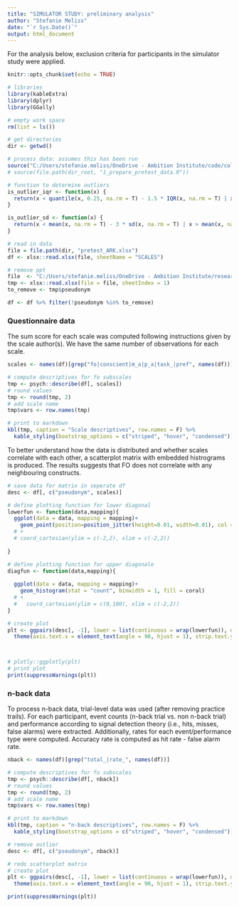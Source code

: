 ```yaml
---
title: "SIMULATOR STUDY: preliminary analysis"
author: "Stefanie Meliss"
date: "`r Sys.Date()`"
output: html_document
---
```


For the analysis below, exclusion criteria for participants in the simulator study were applied.  

```r
knitr::opts_chunk$set(echo = TRUE)

# libraries
library(kableExtra)
library(dplyr)
library(GGally)

# empty work space
rm(list = ls())

# get directories
dir <- getwd()

# process data: assumes this has been run
source("C:/Users/stefanie.meliss/OneDrive - Ambition Institute/code/colour_palette.R")
# source(file.path(dir_root, "1_prepare_pretest_data.R"))

# function to determine outliers
is_outlier_iqr <- function(x) {
  return(x < quantile(x, 0.25, na.rm = T) - 1.5 * IQR(x, na.rm = T) | x > quantile(x, 0.75, na.rm = T) + 1.5 * IQR(x, na.rm = T))
}

is_outlier_sd <- function(x) {
  return(x < mean(x, na.rm = T) - 3 * sd(x, na.rm = T) | x > mean(x, na.rm = T) + 3 * sd(x, na.rm = T))
}

# read in data
file = file.path(dir, "pretest_ARK.xlsx")
df <- xlsx::read.xlsx(file, sheetName = "SCALES")

# remove ppt
file  <- "C:/Users/stefanie.meliss/OneDrive - Ambition Institute/research_projects/Ark Feedback Orientation and Sims/Analysis/Final_exclusions_Ark_ITTs_6Sept.xlsx"
tmp <- xlsx::read.xlsx(file = file, sheetIndex = 1)
to_remove <- tmp$pseudonym

df <- df %>% filter(!pseudonym %in% to_remove)


```


### Questionnaire data

The sum score for each scale was computed following instructions given by the scale author(s). We have the same number of observations for each scale.

```r
scales <- names(df)[grep("fo|conscient|m_a|p_a|task_|pref", names(df))]

# compute descriptives for fo subscales
tmp <- psych::describe(df[, scales])
# round values
tmp <- round(tmp, 2)
# add scale name
tmp$vars <- row.names(tmp)

# print to markdown
kbl(tmp, caption = "Scale descriptives", row.names = F) %>%
  kable_styling(bootstrap_options = c("striped", "hover", "condensed"))

```

To better understand how the data is distributed and whether scales correlate with each other, a scatterplot matrix with embedded histrograms is produced. The results suggests that FO does not correlate with any neighbouring constructs.  


```r
# save data for matrix in seperate df
desc <- df[, c("pseudonym", scales)]

# define plotting function for lower diagonal
lowerfun <- function(data,mapping){
  ggplot(data = data, mapping = mapping)+
    geom_point(position=position_jitter(height=0.01, width=0.01), col = navy) 
  # +
  # coord_cartesian(ylim = c(-2,2), xlim = c(-2,2))
  
} 

# define plotting function for upper diagonale
diagfun <- function(data,mapping){
  
  ggplot(data = data, mapping = mapping)+
    geom_histogram(stat = "count", binwidth = 1, fill = coral) 
  # + 
  #   coord_cartesian(ylim = c(0,100), xlim = c(-2,2))
} 

# create plot
plt <- ggpairs(desc[, -1], lower = list(continuous = wrap(lowerfun)), diag = list(continuous =  wrap(diagfun))) + theme_bw() +
  theme(axis.text.x = element_text(angle = 90, hjust = 1), strip.text.y.right = element_text(angle = 360), strip.text.x.top = element_text(angle = 90))



# plotly::ggplotly(plt)
# print plot
print(suppressWarnings(plt))

```

### n-back data

To process n-back data, trial-level data was used (after removing practice trails). For each participant, event counts (n-back trial vs. non n-back trial) and performance according to signal detection theory (i.e., hits, misses, false alarms) were extracted. Additionally, rates for each event/performance type were computed. Accuracy rate is computed as hit rate - false alarm rate.

```r
nback <- names(df)[grep("total_|rate_", names(df))]

# compute descriptives for fo subscales
tmp <- psych::describe(df[, nback])
# round values
tmp <- round(tmp, 2)
# add scale name
tmp$vars <- row.names(tmp)

# print to markdown
kbl(tmp, caption = "n-back descriptives", row.names = F) %>%
  kable_styling(bootstrap_options = c("striped", "hover", "condensed"))

```


```r

# remove outlier
desc <- df[, c("pseudonym", nback)]

# redo scatterplot matrix
# create plot
plt <- ggpairs(desc[, -1], lower = list(continuous = wrap(lowerfun)), diag = list(continuous =  wrap(diagfun))) + theme_bw() +
  theme(axis.text.x = element_text(angle = 90, hjust = 1), strip.text.y.right = element_text(angle = 360), strip.text.x.top = element_text(angle = 90))

print(suppressWarnings(plt))

```